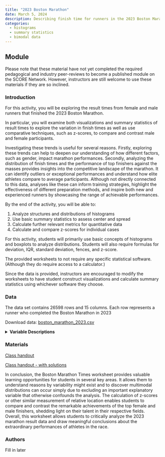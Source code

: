 ```yaml
---
title: "2023 Boston Marathon"
date: March 5, 2024
description: Describing finish time for runners in the 2023 Boston Marathon
categories:
  - histograms
  - summary statistics
  - bimodal data
---
```


## Module

Please note that these material have not yet completed the required pedagogical and industry peer-reviews to become a published module on the SCORE Network. However, instructors are still welcome to use these materials if they are so inclined.

### Introduction

For this activity, you will be exploring the result times from female and male runners that finished the 2023 Boston Marathon. 

In particular, you will examine both visualizations and summary statistics of result times to explore the variation in finish times as well as use comparative techniques, such as z-scores, to compare and contrast male and female participants.

Investigating these trends is useful for several reasons. Firstly, exploring these trends can help to deepen our understanding of how different factors, such as gender, impact marathon performances. Secondly, analyzing the distribution of finish times and the performance of top finishers against the masses provides insights into the competitive landscape of the marathon. It can identify outliers or exceptional performances and understand how elite athletes compare to average participants. Although not directly connected to this data, analyses like these can inform training strategies, highlight the effectiveness of different preparation methods, and inspire both new and experienced runners by showcasing the range of achievable performances.

::: {.callout-note collapse="true" title="Learning Objectives" appearance="minimal"}
By the end of the activity, you will be able to:

1.  Analyze structures and distributions of histograms
2.  Use basic summary statistics to assess center and spread
3.  Calculate further relevant metrics for quantitative data
4.  Calculate and compare z-scores for individual cases
:::

::: {.callout-note collapse="true" title="Methods" appearance="minimal"}
For this activity, students will primarily use basic concepts of histograms and boxplots to analyze distributions. Students will also require formulas for deviation, IQR, standard deviation, fences, and z-score.
:::

::: {.callout-note collapse="true" title="Technology Requiremens" appearance="minimal"}
The provided worksheets to not require any specific statistical software. (Although they do require access to a calculator.) 

Since the data is provided, instructors are encouraged to modify the worksheets to have student construct visualizations and calculate summary statistics using whichever software they choose.
:::

### Data

The data set contains 26598 rows and 15 columns. Each row represents a runner who completed the Boston Marathon in 2023

Download data: [boston_marathon_2023.csv](boston_marathon_2023.csv)

<details>
<summary><b>Variable Descriptions</b></summary>

| Variable | Description |
|----|----------------------------|
| age_group | age group of the runner |
| place_overall | finishing place of the runner out of all runners |
| place_gender | finishing place of runner among the same gender |
| place_division | finishing place of runner among runners of the same gender and age group |
| name | name of runner |
| gender | gender of runner |
| team | team the runner is affiliated with |
| bib_number | bib number of runner |
| half_time | half marathon time of runner |
| finish_net | finishing time timed from when they cross the starting gate |
| finish_gun | finishing time of runner timed from when the starter gun is fired |
| age_group | age group of the runner |
| half_time_sec | half marathon time in seconds |
| finish_net_sec | net finish in seconds |
| finish_gun_sec | gun finish in seconds |
| finish_net_minutes | net finish in minutes |



**Data Source**

[Boston Athletic Association](https://www.baa.org){target="_blank"}

</details>

### Materials

[Class handout](boston_marathon_worksheet.docx)

[Class handout - with solutions](boston_marathon_worksheet-key.docx)

::: {.callout-note collapse="true" title="Conclusion" appearance="minimal"}
In conclusion, the Boston Marathon Times worksheet provides valuable learning opportunities for students in several key areas. It allows them to understand reasons by variability might exist and to discover multimodal distributions can occur simply due to excluding an important explanatory variable that otherwise confounds the analysis. The calculation of z-scores or other similar measurement of relative location enables students to compare and contrast the remarkable achievements of the top female and male finishers, shedding light on their talent in their respective fields. Overall, this worksheet allows students to critically analyze the 2023 marathon result data and draw meaningful conclusions about the extraordinary performances of athletes in the race.
:::

### Authors

Fill in later
